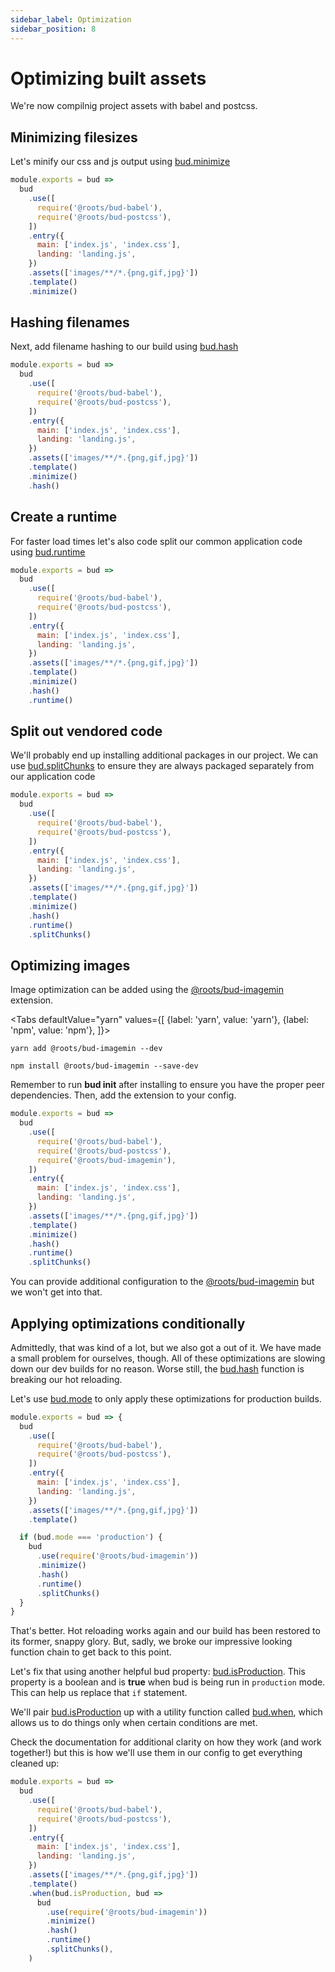 ```yaml
---
sidebar_label: Optimization
sidebar_position: 8
---
```



# Optimizing built assets

We're now compilnig project assets with babel and postcss.

## Minimizing filesizes

Let's minify our css and js output using [bud.minimize](/docs/bud.minimize)

```js {13} title='bud.config.js'
module.exports = bud =>
  bud
    .use([
      require('@roots/bud-babel'),
      require('@roots/bud-postcss'),
    ])
    .entry({
      main: ['index.js', 'index.css'],
      landing: 'landing.js',
    })
    .assets(['images/**/*.{png,gif,jpg}'])
    .template()
    .minimize()
```

## Hashing filenames

Next, add filename hashing to our build using [bud.hash](/docs/bud.hash)

```js {14} title='bud.config.js'
module.exports = bud =>
  bud
    .use([
      require('@roots/bud-babel'),
      require('@roots/bud-postcss'),
    ])
    .entry({
      main: ['index.js', 'index.css'],
      landing: 'landing.js',
    })
    .assets(['images/**/*.{png,gif,jpg}'])
    .template()
    .minimize()
    .hash()
```

## Create a runtime

For faster load times let's also code split our common application code using [bud.runtime](/docs/bud.runtime)

```js {15} title='bud.config.js'
module.exports = bud =>
  bud
    .use([
      require('@roots/bud-babel'),
      require('@roots/bud-postcss'),
    ])
    .entry({
      main: ['index.js', 'index.css'],
      landing: 'landing.js',
    })
    .assets(['images/**/*.{png,gif,jpg}'])
    .template()
    .minimize()
    .hash()
    .runtime()
```

## Split out vendored code

We'll probably end up installing additional packages in our project. We can use [bud.splitChunks](/docs/bud.splitChunks) to ensure
they are always packaged separately from our application code

```js {16} title='bud.config.js'
module.exports = bud =>
  bud
    .use([
      require('@roots/bud-babel'),
      require('@roots/bud-postcss'),
    ])
    .entry({
      main: ['index.js', 'index.css'],
      landing: 'landing.js',
    })
    .assets(['images/**/*.{png,gif,jpg}'])
    .template()
    .minimize()
    .hash()
    .runtime()
    .splitChunks()
```

## Optimizing images

Image optimization can be added using the [@roots/bud-imagemin](/extensions/bud-imagemin) extension.

<Tabs
  defaultValue="yarn"
  values={[
    {label: 'yarn', value: 'yarn'},
    {label: 'npm', value: 'npm'},
  ]}>
  <TabItem value="yarn">

    yarn add @roots/bud-imagemin --dev

  </TabItem>
  <TabItem value="npm">

    npm install @roots/bud-imagemin --save-dev

  </TabItem>
</Tabs>

Remember to run **bud init** after installing to ensure you have the proper peer dependencies. Then, add the extension to your config.

```js {6} title='bud.config.js'
module.exports = bud =>
  bud
    .use([
      require('@roots/bud-babel'),
      require('@roots/bud-postcss'),
      require('@roots/bud-imagemin'),
    ])
    .entry({
      main: ['index.js', 'index.css'],
      landing: 'landing.js',
    })
    .assets(['images/**/*.{png,gif,jpg}'])
    .template()
    .minimize()
    .hash()
    .runtime()
    .splitChunks()
```

You can provide additional configuration to the [@roots/bud-imagemin](/extensions/bud-imagemin) but we won't get into that.

## Applying optimizations conditionally

Admittedly, that was kind of a lot, but we also got a out of it. We have made a small problem for ourselves, though. All of these optimizations
are slowing down our dev builds for no reason. Worse still, the [bud.hash](/docs/bud.hash) function is breaking our hot reloading.

Let's use [bud.mode](/docs/bud.mode/index) to only apply these optimizations for production builds.

```js {14-21} title='bud.config.js'
module.exports = bud => {
  bud
    .use([
      require('@roots/bud-babel'),
      require('@roots/bud-postcss'),
    ])
    .entry({
      main: ['index.js', 'index.css'],
      landing: 'landing.js',
    })
    .assets(['images/**/*.{png,gif,jpg}'])
    .template()

  if (bud.mode === 'production') {
    bud
      .use(require('@roots/bud-imagemin'))
      .minimize()
      .hash()
      .runtime()
      .splitChunks()
  }
}
```

That's better. Hot reloading works again and our build has been restored to its former, snappy glory. But, sadly,
we broke our impressive looking function chain to get back to this point.

Let's fix that using another helpful bud property: [bud.isProduction](/docs/bud.mode/bud.isProduction). This property is a boolean and is **true**
when bud is being run in `production` mode. This can help us replace that `if` statement.

We'll pair [bud.isProduction](/docs/bud.mode/bud.isProduction) up with a utility function called [bud.when](/docs/bud.when),
which allows us to do things only when certain conditions are met.

Check the documentation for additional clarity on how they work (and work together!) but this is how we'll use them in our config to get everything cleaned up:

```js {13-20} title='bud.config.js'
module.exports = bud =>
  bud
    .use([
      require('@roots/bud-babel'),
      require('@roots/bud-postcss'),
    ])
    .entry({
      main: ['index.js', 'index.css'],
      landing: 'landing.js',
    })
    .assets(['images/**/*.{png,gif,jpg}'])
    .template()
    .when(bud.isProduction, bud =>
      bud
        .use(require('@roots/bud-imagemin'))
        .minimize()
        .hash()
        .runtime()
        .splitChunks(),
    )
```
